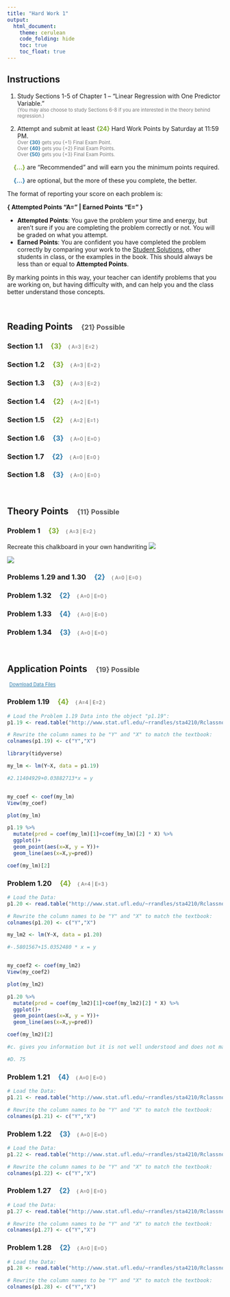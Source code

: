 ```yaml
---
title: "Hard Work 1"
output: 
  html_document:
    theme: cerulean
    code_folding: hide
    toc: true
    toc_float: true
---
```



## Instructions

1. Study Sections 1-5 of Chapter 1 -- "Linear Regression with One Predictor Variable."    
<span id=note>(You may also choose to study Sections 6-8 if you are interested in the theory behind regression.)</span>

2. Attempt and submit at least <span id=recpoints style="padding-left:0px;">{24}</span> Hard Work Points by Saturday at 11:59 PM.    
<span id=note>Over <span id=points style="padding-left:0px;">{30}</span> gets you {+1} Final Exam Point.</span>    
<span id=note>Over <span id=points style="padding-left:0px;">{40}</span> gets you {+2} Final Exam Points.</span>    
<span id=note>Over <span id=points style="padding-left:0px;">{50}</span> gets you {+3} Final Exam Points.</span>

<span id=recpoints>{...}</span> are "Recommended" and will earn you the minimum points required. 

<span id=points>{...}</span> are optional, but the more of these you complete, the better.

The format of reporting your score on each problem is: 

**\{ Attempted Points "A=" | Earned Points "E=" \}**

* **Attempted Points**: You gave the problem your time and energy, but aren't sure if you are completing the problem correctly or not. You will be graded on what you attempt.
* **Earned Points**: You are confident you have completed the problem correctly by comparing your work to the [Student Solutions](http://fac.ksu.edu.sa/sites/default/files/1_58.pdf), other students in class, or the examples in the book. This should always be less than or equal to **Attempted Points**. 

By marking points in this way, your teacher can identify problems that you are working on, but having difficulty with, and can help you and the class better understand those concepts.

<br/>

## Reading Points <span id=headpoints>{21} Possible</span>

### Section 1.1 <span id=recpoints>{3}</span><span id=report>{ A=3 | E=2 }</span>


### Section 1.2 <span id=recpoints>{3}</span><span id=report>{ A=3 | E=2 }</span>


### Section 1.3 <span id=recpoints>{3}</span><span id=report>{ A=3 | E=2 }</span>


### Section 1.4 <span id=recpoints>{2}</span><span id=report>{ A=2 | E=1 }</span>


### Section 1.5 <span id=recpoints>{2}</span><span id=report>{ A=2 | E=1 }</span>


### Section 1.6 <span id=points>{3}</span><span id=report>{ A=0 | E=0 }</span>


### Section 1.7 <span id=points>{2}</span><span id=report>{ A=0 | E=0 }</span>


### Section 1.8 <span id=points>{3}</span><span id=report>{ A=0 | E=0 }</span>


<br/>

## Theory Points <span id=headpoints>{11} Possible</span>


### Problem 1 <span id=recpoints>{3}</span><span id=report>{ A=3 | E=2 }</span>

Recreate this chalkboard in your own handwriting 
 ![](http://byuimath.com/statistics_files/SLRTheory.jpg)

<!-- Uncomment the code below, and insert your own picture file path to load the picture of your version of this chalkboard.-->

 ![](IMG_0003.jpg) 
 

### Problems 1.29 and 1.30 <span id=points>{2}</span><span id=report>{ A=0 | E=0 }</span>
 
### Problem 1.32 <span id=points>{2}</span><span id=report>{ A=0 | E=0 }</span>
 
### Problem 1.33 <span id=points>{4}</span><span id=report>{ A=0 | E=0 }</span>
 
### Problem 1.34 <span id=points>{3}</span><span id=report>{ A=0 | E=0 }</span>


<br/> 

## Application Points <span id=headpoints>{19} Possible</span>


<a id=datalink target="_blank" href=http://www.stat.ufl.edu/~rrandles/sta4210/Rclassnotes/data/textdatasets/index.html>Download Data Files</a>



### Problem 1.19 <span id=recpoints>{4}</span><span id=report>{ A=4 | E=2 }</span>

```r
# Load the Problem 1.19 Data into the object "p1.19":
p1.19 <- read.table("http://www.stat.ufl.edu/~rrandles/sta4210/Rclassnotes/data/textdatasets/KutnerData/Chapter%20%201%20Data%20Sets/CH01PR19.txt")

# Rewrite the column names to be "Y" and "X" to match the textbook:
colnames(p1.19) <- c("Y","X")
```

```r
library(tidyverse)

my_lm <- lm(Y~X, data = p1.19)

#2.11404929+0.03882713*x = y


my_coef <- coef(my_lm)
View(my_coef)

plot(my_lm)

p1.19 %>% 
  mutate(pred = coef(my_lm)[1]+coef(my_lm)[2] * X) %>% 
  ggplot()+
  geom_point(aes(x=X, y = Y))+
  geom_line(aes(x=X,y=pred))

coef(my_lm)[2]
```



### Problem 1.20 <span id=recpoints>{4}</span><span id=report>{ A=4 | E=3 }</span> 

```r
# Load the Data:
p1.20 <- read.table("http://www.stat.ufl.edu/~rrandles/sta4210/Rclassnotes/data/textdatasets/KutnerData/Chapter%20%201%20Data%20Sets/CH01PR20.txt")

# Rewrite the column names to be "Y" and "X" to match the textbook:
colnames(p1.20) <- c("Y","X")
```

```r
my_lm2 <- lm(Y~X, data = p1.20)

#-.5801567+15.0352480 * x = y


my_coef2 <- coef(my_lm2)
View(my_coef2)

plot(my_lm2)

p1.20 %>% 
  mutate(pred = coef(my_lm2)[1]+coef(my_lm2)[2] * X) %>% 
  ggplot()+
  geom_point(aes(x=X, y = Y))+
  geom_line(aes(x=X,y=pred))

coef(my_lm2)[2]

#c. gives you information but it is not well understood and does not make sense with it being negative. 

#D. 75
```



### Problem 1.21 <span id=points>{4}</span><span id=report>{ A=0 | E=0 }</span> 

```r
# Load the Data:
p1.21 <- read.table("http://www.stat.ufl.edu/~rrandles/sta4210/Rclassnotes/data/textdatasets/KutnerData/Chapter%20%201%20Data%20Sets/CH01PR21.txt")

# Rewrite the column names to be "Y" and "X" to match the textbook:
colnames(p1.21) <- c("Y","X")
```



### Problem 1.22 <span id=points>{3}</span><span id=report>{ A=0 | E=0 }</span> 

```r
# Load the Data:
p1.22 <- read.table("http://www.stat.ufl.edu/~rrandles/sta4210/Rclassnotes/data/textdatasets/KutnerData/Chapter%20%201%20Data%20Sets/CH01PR22.txt")

# Rewrite the column names to be "Y" and "X" to match the textbook:
colnames(p1.22) <- c("Y","X")
```



### Problem 1.27 <span id=points>{2}</span><span id=report>{ A=0 | E=0 }</span>

```r
# Load the Data:
p1.27 <- read.table("http://www.stat.ufl.edu/~rrandles/sta4210/Rclassnotes/data/textdatasets/KutnerData/Chapter%20%201%20Data%20Sets/CH01PR27.txt")

# Rewrite the column names to be "Y" and "X" to match the textbook:
colnames(p1.27) <- c("Y","X")
```



### Problem 1.28 <span id=points>{2}</span><span id=report>{ A=0 | E=0 }</span>

```r
# Load the Data:
p1.28 <- read.table("http://www.stat.ufl.edu/~rrandles/sta4210/Rclassnotes/data/textdatasets/KutnerData/Chapter%20%201%20Data%20Sets/CH01PR28.txt")

# Rewrite the column names to be "Y" and "X" to match the textbook:
colnames(p1.28) <- c("Y","X")
```







 









<style>
#points {
  font-size:1em;
  padding-left:15px;
  font-weight:bold; 
  color:#317eac;
}

#recpoints {
  font-size:1em;
  padding-left:15px;
  font-weight:bold; 
  color:#7eac31;
}

#report {
  font-size:.7em;
  padding-left:15px;
  font-weight:normal; 
  color:#5a5a5a;
}

#datalink {
  font-size:.8em;
  color:#317eac;
  padding-left:5px;
}

#note {
  font-size:.8em;
  color:#787878;
}

#headpoints {
 font-size:12pt;
 color: #585858; 
 padding-left: 15px;
}
</style>
 

 

 